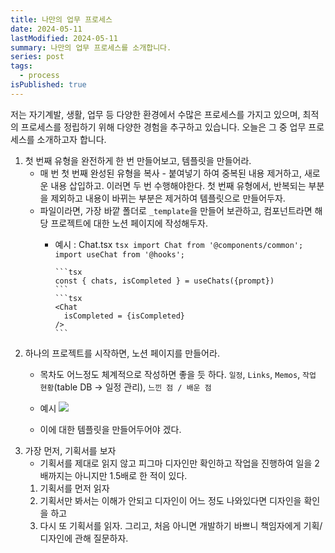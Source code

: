 ```yaml
---
title: 나만의 업무 프로세스
date: 2024-05-11
lastModified: 2024-05-11
summary: 나만의 업무 프로세스를 소개합니다.
series: post
tags:
  - process
isPublished: true
---
```

저는 자기계발, 생활, 업무 등 다양한 환경에서 수많은 프로세스를 가지고 있으며, 최적의 프로세스를 정립하기 위해 다양한 경험을 추구하고 있습니다. 오늘은 그 중 업무 프로세스를 소개하고자 합니다.

1. 첫 번째 유형을 완전하게 한 번 만들어보고, 템플릿을 만들어라.
    - 매 번 첫 번째 완성된 유형을 복사 - 붙여넣기 하여 중복된 내용 제거하고, 새로운 내용 삽입하고. 이러면 두 번 수행해야한다. 첫 번째 유형에서, 반복되는 부분을 제외하고 내용이 바뀌는 부분은 제거하여 템플릿으로 만들어두자.
    - 파일이라면, 가장 바깥 폴더로 `_template`을 만들어 보관하고, 컴포넌트라면 해당 프로젝트에 대한 노션 페이지에 작성해두자.
        - 예시 : Chat.tsx
              ```tsx
              import Chat from '@components/common';
              import useChat from '@hooks';
              ```
              
              ```tsx
              const { chats, isCompleted } = useChats({prompt})
              ```
              ```tsx
              <Chat 
                isCompleted = {isCompleted}
              />
              ```
2. 하나의 프로젝트를 시작하면, 노션 페이지를 만들어라. 
    - 목차도 어느정도 체계적으로 작성하면 좋을 듯 하다. `일정`, `Links`, `Memos`, `작업 현황`(table DB → 일정 관리), `느낀 점 / 배운 점`
    - 예시
        ![](https://github.com/gloddy-dev/gloddy-client/assets/62178788/221c29f2-fe22-41ad-b1a6-69281a61d62a)
        
    - 이에 대한 템플릿을 만들어두어야 겠다.
3. 가장 먼저, 기획서를 보자
    - 기획서를 제대로 읽지 않고 피그마 디자인만 확인하고 작업을 진행하여 일을 2배까지는 아니지만 1.5배로 한 적이 있다.
    1. 기획서를 먼저 읽자
    2. 기획서만 봐서는 이해가 안되고 디자인이 어느 정도 나와있다면 디자인을 확인을 하고
    3. 다시 또 기획서를 읽자.
        그리고, 처음 아니면 개발하기 바쁘니 책임자에게 기획/디자인에 관해 질문하자.